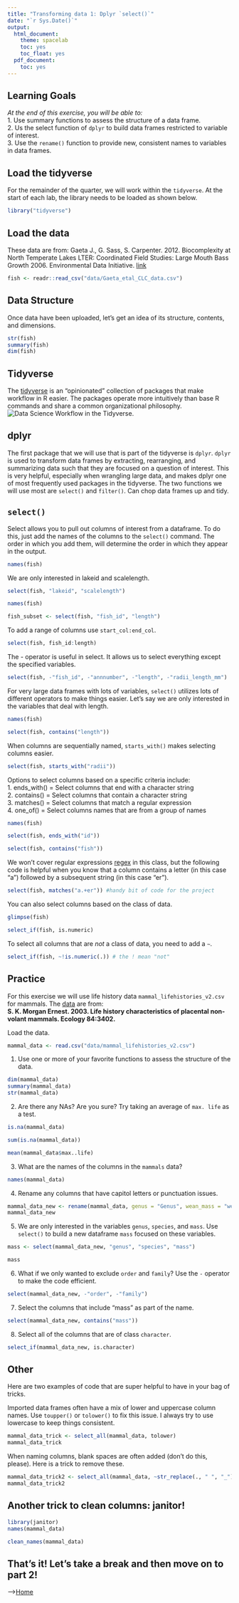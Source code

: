 ```yaml
---
title: "Transforming data 1: Dplyr `select()`"
date: "`r Sys.Date()`"
output:
  html_document:
    theme: spacelab
    toc: yes
    toc_float: yes
  pdf_document:
    toc: yes
---
```


## Learning Goals
*At the end of this exercise, you will be able to:*    
1. Use summary functions to assess the structure of a data frame.  
2. Us the select function of `dplyr` to build data frames restricted to variable of interest.  
3. Use the `rename()` function to provide new, consistent names to variables in data frames.  

## Load the tidyverse
For the remainder of the quarter, we will work within the `tidyverse`. At the start of each lab, the library needs to be loaded as shown below.  
```r
library("tidyverse")
```

## Load the data
These data are from: Gaeta J., G. Sass, S. Carpenter. 2012. Biocomplexity at North Temperate Lakes LTER: Coordinated Field Studies: Large Mouth Bass Growth 2006. Environmental Data Initiative.  [link](https://portal.edirepository.org/nis/mapbrowse?scope=knb-lter-ntl&identifier=267)  
```r
fish <- readr::read_csv("data/Gaeta_etal_CLC_data.csv")
```

## Data Structure
Once data have been uploaded, let's get an idea of its structure, contents, and dimensions.  
```r
str(fish)
summary(fish)
dim(fish)
```

## Tidyverse
The [tidyverse](www.tidyverse.org) is an "opinionated" collection of packages that make workflow in R easier. The packages operate more intuitively than base R commands and share a common organizational philosophy.  
![*Data Science Workflow in the Tidyverse.*](tidy-1.png)  

## dplyr
The first package that we will use that is part of the tidyverse is `dplyr`. `dplyr` is used to transform data frames by extracting, rearranging, and summarizing data such that they are focused on a question of interest. This is very helpful,  especially when wrangling large data, and makes dplyr one of most frequently used packages in the tidyverse. The two functions we will use most are `select()` and `filter()`. Can chop data frames up and tidy.  

## `select()`
Select allows you to pull out columns of interest from a dataframe. To do this, just add the names of the columns to the `select()` command. The order in which you add them, will determine the order in which they appear in the output.
```r
names(fish)
```

We are only interested in lakeid and scalelength.
```r
select(fish, "lakeid", "scalelength")
```

```r
names(fish)
```

```r
fish_subset <- select(fish, "fish_id", "length")
```


To add a range of columns use `start_col:end_col`.
```r
select(fish, fish_id:length)
```

The - operator is useful in select. It allows us to select everything except the specified variables.
```r
select(fish, -"fish_id", -"annnumber", -"length", -"radii_length_mm")
```

For very large data frames with lots of variables, `select()` utilizes lots of different operators to make things easier. Let's say we are only interested in the variables that deal with length.

```r
names(fish)
```

```r
select(fish, contains("length"))
```

When columns are sequentially named, `starts_with()` makes selecting columns easier.
```r
select(fish, starts_with("radii"))
```

Options to select columns based on a specific criteria include:  
1. ends_with() = Select columns that end with a character string  
2. contains() = Select columns that contain a character string  
3. matches() = Select columns that match a regular expression  
4. one_of() = Select columns names that are from a group of names  

```r
names(fish)
```

```r
select(fish, ends_with("id"))
```

```r
select(fish, contains("fish"))
```

We won't cover regular expressions [regex](https://en.wikipedia.org/wiki/Regular_expression) in this class, but the following code is helpful when you know that a column contains a letter (in this case "a") followed by a subsequent string (in this case "er").  
```r
select(fish, matches("a.+er")) #handy bit of code for the project
```

You can also select columns based on the class of data.  
```r
glimpse(fish)
```

```r
select_if(fish, is.numeric)
```

To select all columns that are *not* a class of data, you need to add a `~`.
```r
select_if(fish, ~!is.numeric(.)) # the ! mean "not"
```

## Practice  
For this exercise we will use life history data `mammal_lifehistories_v2.csv` for mammals. The [data](http://esapubs.org/archive/ecol/E084/093/) are from:  
**S. K. Morgan Ernest. 2003. Life history characteristics of placental non-volant mammals. Ecology 84:3402.**  

Load the data.  
```r
mammal_data <- read.csv("data/mammal_lifehistories_v2.csv")
```

1. Use one or more of your favorite functions to assess the structure of the data.  
```r
dim(mammal_data)
summary(mammal_data)
str(mammal_data)
```

2. Are there any NAs? Are you sure? Try taking an average of `max. life` as a test.  
```r
is.na(mammal_data)
```

```r
sum(is.na(mammal_data))
```

```r
mean(mammal_data$max..life)
```

3. What are the names of the columns in the `mammals` data?
```r
names(mammal_data)
```

4. Rename any columns that have capitol letters or punctuation issues.  
```r
mammal_data_new <- rename(mammal_data, genus = "Genus", wean_mass = "wean.mass", afr = "AFR", max_life = "max..life", litter_size = "litter.size", litters_per_year = "litters.year")
mammal_data_new
```

5. We are only interested in the variables `genus`, `species`, and `mass`. Use `select()` to build a new dataframe `mass` focused on these variables.
```r
mass <- select(mammal_data_new, "genus", "species", "mass")
```

```r
mass
```

6. What if we only wanted to exclude `order` and `family`? Use the `-` operator to make the code efficient.
```r
select(mammal_data_new, -"order", -"family")
```

7. Select the columns that include "mass" as part of the name.  
```r
select(mammal_data_new, contains("mass"))
```

8. Select all of the columns that are of class `character`.  
```r
select_if(mammal_data_new, is.character)
```

## Other
Here are two examples of code that are super helpful to have in your bag of tricks.  

Imported data frames often have a mix of lower and uppercase column names. Use `toupper()` or `tolower()` to fix this issue. I always try to use lowercase to keep things consistent.  
```r
mammal_data_trick <- select_all(mammal_data, tolower)
mammal_data_trick
```

When naming columns, blank spaces are often added (don't do this, please). Here is a trick to remove these.  
```r
mammal_data_trick2 <- select_all(mammal_data, ~str_replace(., " ", "_"))
mammal_data_trick2 
```

## Another trick to clean columns: janitor!
```r
library(janitor)
names(mammal_data)
```

```r
clean_names(mammal_data)
```

## That's it! Let's take a break and then move on to part 2! 

-->[Home](https://jmledford3115.github.io/datascibiol/)  